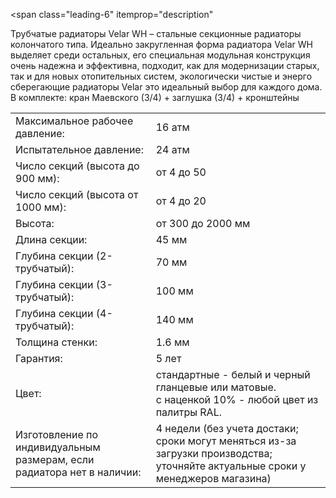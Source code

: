 <span
  class="leading-6"
  itemprop="description"
>
  <meta
    name="countryOfOrigin"
    content="Россия"
  />
  Трубчатые радиаторы Velar WH – стальные секционные радиаторы колончатого типа.
  Идеально закругленная форма радиатора Velar WH выделяет среди остальных, его специальная
  модульная конструкция очень надежна и эффективна, подходит, как для модернизации
  старых, так и для новых отопительных систем, экологически чистые и энерго сберегающие
  радиаторы Velar это идеальный выбор для каждого дома.
</span>
<span class="leading-6">
  В комплекте: кран Маевского (3/4) + заглушка (3/4) + кронштейны
</span>

<table class="text-xs w-full">
  <tr class="hover:bg-neutral-100">
    <td class="py-1 px-1">Максимальное рабочее давление:</td>
    <td class="py-1">16 атм</td>
  </tr>
  <tr class="hover:bg-neutral-100">
    <td class="py-1 px-1">Испытательное давление:</td>
    <td class="py-1">24 атм</td>
  </tr>
  <tr class="hover:bg-neutral-100">
    <td class="py-1 px-1">Число секций (высота до 900 мм):</td>
    <td class="py-1">от 4 до 50</td>
  </tr>
  <tr class="hover:bg-neutral-100">
    <td class="py-1 px-1">Число секций (высота от 1000 мм):</td>
    <td class="py-1">от 4 до 20</td>
  </tr>
  <tr class="hover:bg-neutral-100">
    <td class="py-1 px-1">Высота:</td>
    <td class="py-1">от 300 до 2000 мм</td>
  </tr>
  <tr class="hover:bg-neutral-100">
    <td class="py-1 px-1">Длина секции:</td>
    <td class="py-1">45 мм</td>
  </tr>
  <tr class="hover:bg-neutral-100">
    <td class="py-1 px-1">Глубина секции (2-трубчатый):</td>
    <td class="py-1">70 мм</td>
  </tr>
  <tr class="hover:bg-neutral-100">
    <td class="py-1 px-1">Глубина секции (3-трубчатый):</td>
    <td class="py-1">100 мм</td>
  </tr>
  <tr class="hover:bg-neutral-100">
    <td class="py-1 px-1">Глубина секции (4-трубчатый):</td>
    <td class="py-1">140 мм</td>
  </tr>
  <tr class="hover:bg-neutral-100">
    <td class="py-1 px-1">Толщина стенки:</td>
    <td class="py-1">1.6 мм</td>
  </tr>
  <tr class="hover:bg-neutral-100">
    <td class="py-1 px-1">Гарантия:</td>
    <td class="py-1">5 лет</td>
  </tr>
  <tr class="hover:bg-neutral-100 ">
    <td class="py-1 px-1 align-top">Цвет:</td>
    <td class="py-1">стандартные - белый и черный гланцевые или матовые.<br/>с наценкой 10% - любой цвет из палитры RAL.</td>
  </tr>
  <tr class="hover:bg-neutral-100">
    <td class="py-1 px-1 align-top">Изготовление по индивидуальным размерам, если радиатора нет в наличии:</td>
    <td class="py-1 align-top">4 недели (без учета достаки; сроки могут меняться из-за загрузки производства; уточняйте актуальные сроки у менеджеров магазина)</td>
  </tr>
</table>
